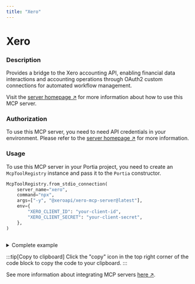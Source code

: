 ```yaml
---
title: "Xero"
---
```

<!-- WARNING: This file is auto-generated by generate_tool_docs.py. Do not edit manually. -->


# Xero

### Description

Provides a bridge to the Xero accounting API, enabling financial data interactions and accounting operations through OAuth2 custom connections for automated workflow management.

Visit the [server homepage ↗](https://github.com/xeroapi/xero-mcp-server) for more information about how to use this MCP server.

### Authorization


To use this MCP server, you need to need API credentials in your environment. Please refer to the [server homepage ↗](https://github.com/xeroapi/xero-mcp-server) for more information.


### Usage

To use this MCP server in your Portia project, you need to create an `McpToolRegistry` instance and pass it to the `Portia` constructor.

```python
McpToolRegistry.from_stdio_connection(
    server_name="xero",
    command="npx",
    args=["-y", "@xeroapi/xero-mcp-server@latest"],
    env={
        "XERO_CLIENT_ID": "your-client-id",
        "XERO_CLIENT_SECRET": "your-client-secret",
    },
)
                    
```

<details>
<summary>Complete example</summary>

Extending the tool set in the `DefaultToolRegistry` with the local MCP server:

```python
from portia import DefaultToolRegistry, McpToolRegistry, Portia, Config

config = Config.from_default()
tool_registry = DefaultToolRegistry(config) +  McpToolRegistry.from_stdio_connection(
    server_name="xero",
    command="npx",
    args=["-y", "@xeroapi/xero-mcp-server@latest"],
    env={
        "XERO_CLIENT_ID": "your-client-id",
        "XERO_CLIENT_SECRET": "your-client-secret",
    },
)
                    

portia = Portia(config=config, tools=tool_registry)
```

</details>

:::tip[Copy to clipboard]
Click the "copy" icon in the top right corner of the code block to copy the code to your clipboard.
:::

See more information about integrating MCP servers [here ↗](/mcp-servers).

